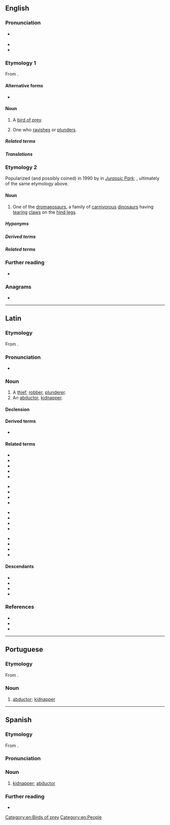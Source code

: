 ==English==

===Pronunciation===
* {{a|GA}} {{IPA|en|/ˈɹæptɚ/}}
* {{audio|en|LL-Q1860 (eng)-Vealhurl-raptor.wav |Audio (UK)}}
* {{rhymes|en|æptə(ɹ)|s=2}}

===Etymology 1===
From {{der|en|la|raptor||thief}}.

====Alternative forms====
* {{l|en|raptour}} {{qualifier|obsolete|rare}}

====Noun====
{{en-noun}}

# A [[bird of prey]].
# {{lb|en|obsolete}} One who [[ravish]]es or [[plunder]]s.

=====Related terms=====
{{rel3|en|
|oviraptor
|raptorial
}}

=====Translations=====
{{trans-see|bird of prey}}

===Etymology 2===
Popularized (and possibly coined) in 1990 by {{w|Michael Crichton}} in ''[[w:Jurassic Park (novel)|Jurassic Park]]''; {{clipping|en|velociraptor|nocap=1}}, ultimately of the same etymology above.

====Noun====
{{en-noun}}

# {{lb|en|informal|paleontology}} One of the [[dromaeosaur]]s, a family of [[carnivorous]] [[dinosaur]]s having [[tear]]ing [[claw]]s on the [[hind leg]]s.

=====Hyponyms=====
{{col3|en|
|velociraptor
|utahraptor
}}

=====Derived terms=====
{{der3|en|
|Utahraptor
|utahraptor
}}

=====Related terms=====
{{rel3|en|
|Velociraptor
|velociraptor
}}

===Further reading===
* {{R:OneLook}}

===Anagrams===
* {{anagrams|en|a=aoprrt|Parrot|parrot}}

[[Category:en:Birds of prey]]
[[Category:en:People]]

----

==Latin==

===Etymology===
From {{m|la|rapiō||seize, grab, snatch}}.

===Pronunciation===
* {{la-IPA|raptor}}

===Noun===
{{la-noun|raptor<3>}}

# A [[thief]], [[robber]], [[plunderer]].
# An [[abductor]], [[kidnapper]].
#: {{syn|la|rapīnātor}}

====Declension====
{{la-ndecl|raptor<3>}}

====Derived terms====
* {{l|la|raptrīx}}

====Related terms====
{{rel-top4}}
* {{l|la|rapācida}}
* {{l|la|rapācitās}}
* {{l|la|rapāx}}
* {{l|la|rapidē}}
* {{l|la|rapiditās}}
{{rel-mid4}}
* {{l|la|rapidulus}}
* {{l|la|rapidus}}
* {{l|la|rapīna}}
* {{l|la|rapīnātiō}}
{{rel-mid4}}
* {{l|la|rapīnātor}}
* {{l|la|rapiō}}
* {{l|la|raptim}}
* {{l|la|raptiō}}
{{rel-mid4}}
* {{l|la|raptitō}}
* {{l|la|raptō}}
* {{l|la|raptum}}
* {{l|la|raptus}}
{{rel-bottom}}

====Descendants====
* {{desc|ca|raptor|bor=1}}
* {{desc|en|raptor|bor=1}}
* {{desc|pt|raptor|bor=1}}
* {{desc|es|raptor|bor=1}}

===References===
* {{R:L&S}}
* {{R:Elementary Lewis}}
* {{R:Gaffiot}}

{{C|la|Crime}}

----

==Portuguese==

===Etymology===
From {{der|pt|la|raptor}}.

===Noun===
{{pt-noun|m|f=+}}

# [[abductor]]; [[kidnapper]]
#: {{syn|pt|sequestrador}}

----

==Spanish==

===Etymology===
From {{der|es|la|raptor}}.

===Pronunciation===
{{es-IPA}}

===Noun===
{{es-noun|m|f=+}}

# [[kidnapper]]; [[abductor]]

===Further reading===
* {{R:es:DRAE}}